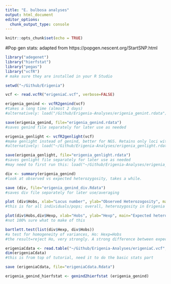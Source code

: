 ```yaml
---
title: "E. bulbosa analyses"
output: html_document
editor_options: 
  chunk_output_type: console
---
```


```r
knitr::opts_chunk$set(echo = TRUE)
```

#Pop gen stats: adapted from https://popgen.nescent.org/StartSNP.html

```r
library("adegenet")
library("hierfstat")
library("pegas")
library("vcfR")
# make sure they are installed in your R Studio
```

```r
setwd("~/Github/Erigenia")
```

```r
vcf <- read.vcfR("erigeniaC.vcf", verbose=FALSE)
```

```r
erigenia_genind <- vcfR2genind(vcf)
#takes a long time (almost 2 days)
#alternatively: load("/Github/Erigenia-Analyses/erigenia_genint.rdata")
```

```r
save(erigenia_genind, file="erigenia_genind.rdata")
#saves genind file separately for later use as needed
```

```r
erigenia_genlight <- vcfR2genlight(vcf)
#make genlight instead of genind, better for NGS. Retains only loci with 2 (or fewer) alleles/locus
#alternatively: load("~/Github/Erigenia-Analyses/erigenia_genlight.rdata")
```

```r
save(erigenia_genlight, file="erigenia_genlight.rdata")
#saves genlight file separately for later use as needed
#may need to first run this: load("~/Github/Erigenia-Analyses/erigenia_genind.rdata")
```

```r
div <- summary(erigenia_genind)
#look at observed vs expected heterozygosity, takes a while.
```

```r
save (div, file="erigenia_genind_div.Rdata")
#saves div file separately for later use/averaging
```

```r
plot (div$Hobs, xlab="Locus number", ylab="Observed Heterozogosity", main="Observed heterozygosity per locus")
#this is for all individuals/pops; overall, heterozygosity in Erigenia looks to skew low... but would be good to figure out an average per pop and display that instead
```

```r
plot(div$Hobs,div$Hexp, xlab="Hobs", ylab="Hexp", main="Expected heterozygosity as a function of observed heterozygosity per locus")
#not 100% sure what to make of this
```

```r
bartlett.test(list(div$Hexp, div$Hobs))
#a test for homogeneity of variances, Ho: Hexp=Hobs
#the result=reject Ho, very strongly. A strong difference between expected and observed heterozygosity across Erigenia.
```

```r
erigeniaCdata <- read.table("~/Github/Erigenia-Analyses/erigeniaC.vcf", header=TRUE)
dim(erigeniaCdata)
#this is from top of tutorial, need it to do the basic stats part
```
```r
save (erigeniaCdata, file="erigeniaCdata.Rdata")
```

```r
erigenia_genind_hierfstat <- genind2hierfstat (erigenia_genind)
```



